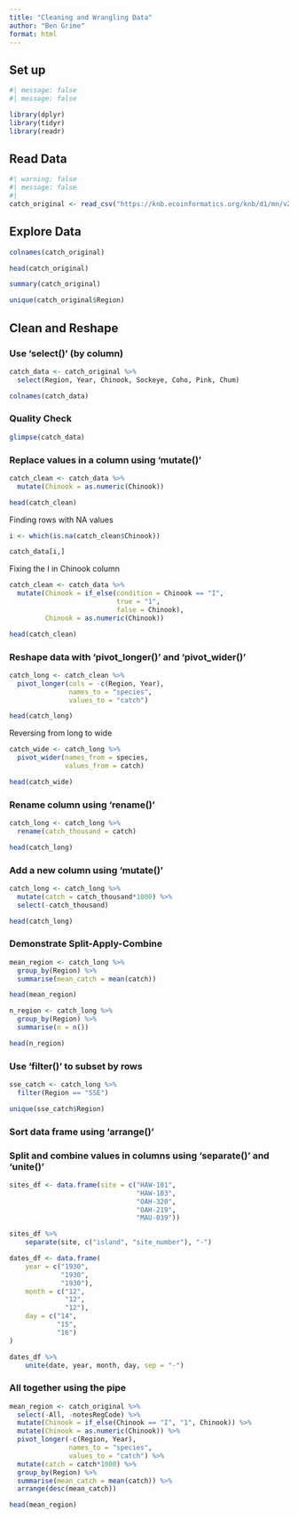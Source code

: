 ```yaml
---
title: "Cleaning and Wrangling Data"
author: "Ben Grime"
format: html
---
```


## Set up
```r
#| message: false
#| message: false

library(dplyr)
library(tidyr)
library(readr)
```


## Read Data
```r
#| warning: false
#| message: false
#| 
catch_original <- read_csv("https://knb.ecoinformatics.org/knb/d1/mn/v2/object/df35b.302.1")
```


## Explore Data
```r
colnames(catch_original)

head(catch_original)

summary(catch_original)

unique(catch_original$Region)
```


## Clean and Reshape

### Use 'select()' (by column)
```r
catch_data <- catch_original %>% 
  select(Region, Year, Chinook, Sockeye, Coho, Pink, Chum)

colnames(catch_data)
```

### Quality Check
```r
glimpse(catch_data)
```


### Replace values in a column using 'mutate()'
```r
catch_clean <- catch_data %>% 
  mutate(Chinook = as.numeric(Chinook))

head(catch_clean)
```

Finding rows with NA values

```r
i <- which(is.na(catch_clean$Chinook))

catch_data[i,]
```
Fixing the I in Chinook column
```r
catch_clean <- catch_data %>% 
  mutate(Chinook = if_else(condition = Chinook == "I",
                           true = "1",
                           false = Chinook),
         Chinook = as.numeric(Chinook))

head(catch_clean)
```


### Reshape data with 'pivot_longer()' and 'pivot_wider()'
```r
catch_long <- catch_clean %>% 
  pivot_longer(cols = -c(Region, Year),
               names_to = "species",
               values_to = "catch")

head(catch_long)

```
Reversing from long to wide
```r
catch_wide <- catch_long %>%
  pivot_wider(names_from = species,
              values_from = catch)

head(catch_wide)
```


### Rename column using 'rename()'
```r
catch_long <- catch_long %>% 
  rename(catch_thousand = catch)

head(catch_long)

```


### Add a new column using 'mutate()'
```r
catch_long <- catch_long %>% 
  mutate(catch = catch_thousand*1000) %>% 
  select(-catch_thousand)

head(catch_long)
```


### Demonstrate Split-Apply-Combine
```r
mean_region <- catch_long %>% 
  group_by(Region) %>% 
  summarise(mean_catch = mean(catch))

head(mean_region)

n_region <- catch_long %>% 
  group_by(Region) %>% 
  summarise(n = n())

head(n_region)

```


### Use 'filter()' to subset by rows
```r
sse_catch <- catch_long %>% 
  filter(Region == "SSE")

unique(sse_catch$Region)

```



### Sort data frame using 'arrange()'

### Split and combine values in columns using 'separate()' and 'unite()'

```r
sites_df <- data.frame(site = c("HAW-101",
                                "HAW-103",
                                "OAH-320",
                                "OAH-219",
                                "MAU-039"))

sites_df %>%
    separate(site, c("island", "site_number"), "-")
```


```r
dates_df <- data.frame(
    year = c("1930",
             "1930",
             "1930"),
    month = c("12",
              "12",
              "12"),
    day = c("14",
            "15",
            "16")
)

dates_df %>%
    unite(date, year, month, day, sep = "-")
```


### All together using the pipe

```r
mean_region <- catch_original %>%
  select(-All, -notesRegCode) %>% 
  mutate(Chinook = if_else(Chinook == "I", "1", Chinook)) %>% 
  mutate(Chinook = as.numeric(Chinook)) %>% 
  pivot_longer(-c(Region, Year), 
               names_to = "species", 
               values_to = "catch") %>%
  mutate(catch = catch*1000) %>% 
  group_by(Region) %>% 
  summarise(mean_catch = mean(catch)) %>% 
  arrange(desc(mean_catch))

head(mean_region)
```









